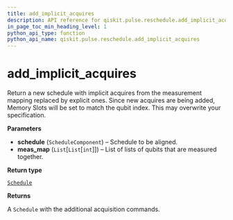 ```yaml
---
title: add_implicit_acquires
description: API reference for qiskit.pulse.reschedule.add_implicit_acquires
in_page_toc_min_heading_level: 1
python_api_type: function
python_api_name: qiskit.pulse.reschedule.add_implicit_acquires
---
```


<span id="add-implicit-acquires" />

# add\_implicit\_acquires

<Function id="qiskit.pulse.reschedule.add_implicit_acquires" isDedicatedPage={true} github="https://github.com/qiskit/qiskit/tree/stable/0.14/qiskit/pulse/reschedule.py" signature="add_implicit_acquires(schedule, meas_map)">
  Return a new schedule with implicit acquires from the measurement mapping replaced by explicit ones.

  <Admonition title="Warning" type="caution">
    Since new acquires are being added, Memory Slots will be set to match the qubit index. This may overwrite your specification.
  </Admonition>

  **Parameters**

  *   **schedule** (`ScheduleComponent`) – Schedule to be aligned.
  *   **meas\_map** (`List`\[`List`\[`int`]]) – List of lists of qubits that are measured together.

  **Return type**

  [`Schedule`](qiskit.pulse.Schedule "qiskit.pulse.schedule.Schedule")

  **Returns**

  A `Schedule` with the additional acquisition commands.
</Function>

